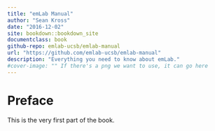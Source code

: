 ```yaml
---
title: "emLab Manual"
author: "Sean Kross"
date: "2016-12-02"
site: bookdown::bookdown_site
documentclass: book
github-repo: emlab-ucsb/emlab-manual
url: "https://github.com/emlab-ucsb/emlab-manual"
description: "Everything you need to know about emLab."
#cover-image: "" If there's a png we want to use, it can go here
---
```


# Preface {-}

This is the very first part of the book.